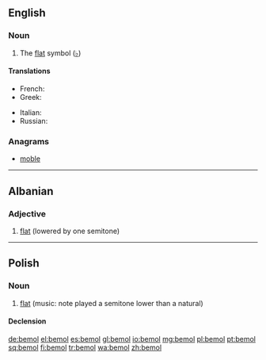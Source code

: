 {{also|bémol}}
==English==

===Noun===
{{en-noun}}

# {{music}} The [[flat]] symbol ([[♭]])

====Translations====
{{trans-top|bemol}}
* French: {{t+|fr|bémol|m}}
* Greek: {{t|el|ύφεση|f|tr=ýfesi|sc=Grek}}
{{trans-mid}}
* Italian: {{t-|it|bemolle|m}}
* Russian: {{t|ru|бемоль|m|sc=Cyrl|tr=bemól'|head=бемо́ль}}
{{trans-bottom}}

===Anagrams===
* [[moble#English|moble]]

----

==Albanian==

===Adjective===
{{head|sq|adjective}}

# [[flat]] (lowered by one semitone)

{{tbot entry|Albanian|flat|2009|October|sq}}

----

==Polish==
{{wikipedia|lang=pl}}

===Noun===
{{head|pl|noun|g=m}}

# [[flat]] (music: note played a semitone lower than a natural)

====Declension====
{{pl-decl-noun
|bemol|bemole
|bemola|bemoli
|bemolowi|bemolom
|bemol|bemole
|bemolem|bemolami
|bemolu|bemolach
|bemolu|bemole
}}

[[de:bemol]]
[[el:bemol]]
[[es:bemol]]
[[gl:bemol]]
[[io:bemol]]
[[mg:bemol]]
[[pl:bemol]]
[[pt:bemol]]
[[sq:bemol]]
[[fi:bemol]]
[[tr:bemol]]
[[wa:bemol]]
[[zh:bemol]]